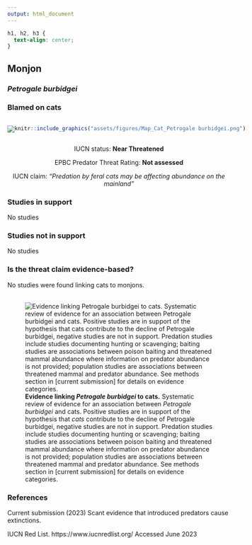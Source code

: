 ```yaml
---
output: html_document
---
```

```css
h1, h2, h3 {
  text-align: center;
}
```

## **Monjon**
### *Petrogale burbidgei*
### Blamed on cats

:::: {style="display: flex;"}

[![](assets/photos/Petrogale burbidgei.png)](https://www.inaturalist.org/photos/66336793?size=original)

::: {}

:::

::: {}
  ```r
  knitr::include_graphics("assets/figures/Map_Cat_Petrogale burbidgei.png")
  ```
:::

::::
<center>
IUCN status: **Near Threatened**

EPBC Predator Threat Rating: **Not assessed**

IUCN claim: *"Predation by feral cats may be affecting abundance on the mainland"*

</center>

### Studies in support

No studies

### Studies not in support

No studies

### Is the threat claim evidence-based?

No studies were found linking cats to monjons.
<br>
<br>

![**Evidence linking *Petrogale burbidgei* to cats.** Systematic review of evidence for an association between *Petrogale burbidgei* and cats. Positive studies are in support of the hypothesis that *cats* contribute to the decline of Petrogale burbidgei, negative studies are not in support. Predation studies include studies documenting hunting or scavenging; baiting studies are associations between poison baiting and threatened mammal abundance where information on predator abundance is not provided; population studies are associations between threatened mammal and predator abundance. See methods section in [current submission] for details on evidence categories.](assets/figures/Main_Evidence_Cat_Petrogale burbidgei.png)

### References





Current submission (2023) Scant evidence that introduced predators cause extinctions.

IUCN Red List. https://www.iucnredlist.org/ Accessed June 2023

